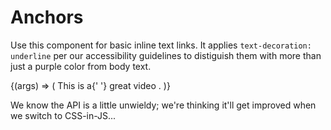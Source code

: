 
<Meta title="Atoms/Anchor" component={Anchor} />

# Anchors

<StoryStatus status="stable" />

Use this component for basic inline text links.
It applies `text-decoration: underline` per our accessibility guidelines to distiguish them with more than just a purple color from body text.

<Canvas withSource="open">
  <Story name="Anchor">
    {(args) => (
      <Text>
        This is a{' '}
        <Anchor
          asProps={{
            href: 'https://www.youtube.com/watch?v=dQw4w9WgXcQ',
            target: '_blank',
          }}
        >
          great video
        </Anchor>
        .
      </Text>
    )}
  </Story>
</Canvas>

<Props of={Anchor} />

We know the API is a little unwieldy; we're thinking it'll get improved when we switch to CSS-in-JS...
